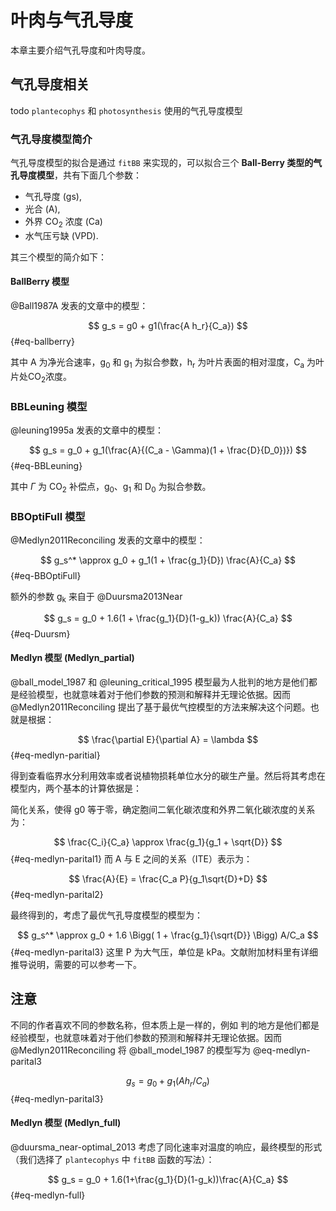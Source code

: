 # 叶肉与气孔导度 {#sec-gsgm}

本章主要介绍气孔导度和叶肉导度。

## 气孔导度相关 {#sec-stamotal-related}

todo `plantecophys` 和 `photosynthesis` 使用的气孔导度模型

###  气孔导度模型简介 {#sec-plant-intro}

气孔导度模型的拟合是通过 `fitBB` 来实现的，可以拟合三个 **Ball-Berry 类型的气孔导度模型**，共有下面几个参数：

* 气孔导度 (gs), 
* 光合 (A), 
* 外界 CO~2~ 浓度 (Ca) 
* 水气压亏缺 (VPD).

其三个模型的简介如下：

####  BallBerry 模型 {#sec-ballberry}

@Ball1987A 发表的文章中的模型：

$$
g_s = g0 + g1(\frac{A h_r}{C_a})
$${#eq-ballberry}

其中 A 为净光合速率，g~0~ 和 g~1~ 为拟合参数，h~r~ 为叶片表面的相对湿度，C~a~ 为叶片处CO~2~浓度。

### BBLeuning 模型 {#sec-bbleuning}

@leuning1995a 发表的文章中的模型：

$$
g_s = g_0 + g_1(\frac{A}{(C_a - \Gamma)(1 + \frac{D}{D_0})})
$${#eq-BBLeuning}


其中 $\Gamma$ 为 CO~2~ 补偿点，g~0~、g~1~ 和 D~0~ 为拟合参数。

### BBOptiFull 模型 {#sec-bboptifull}

@Medlyn2011Reconciling 发表的文章中的模型：

$$
g_s^* \approx g_0 + g_1(1 + \frac{g_1}{D}) \frac{A}{C_a}
$${#eq-BBOptiFull}

额外的参数 g~k~ 来自于 @Duursma2013Near

$$
g_s = g_0 + 1.6(1 + \frac{g_1}{D}(1-g_k)) \frac{A}{C_a}
$${#eq-Duursm}

#### Medlyn 模型 (Medlyn_partial) {#sec-Medlyn_partial}

@ball_model_1987 和 @leuning_critical_1995 模型最为人批判的地方是他们都是经验模型，也就意味着对于他们参数的预测和解释并无理论依据。因而 @Medlyn2011Reconciling 提出了基于最优气控模型的方法来解决这个问题。也就是根据：

$$
\frac{\partial E}{\partial A} = \lambda
$${#eq-medlyn-paritial}

得到查看临界水分利用效率或者说植物损耗单位水分的碳生产量。然后将其考虑在模型内，两个基本的计算依据是：

简化关系，使得 g0 等于零，确定胞间二氧化碳浓度和外界二氧化碳浓度的关系为：

$$
\frac{C_i}{C_a} \approx \frac{g_1}{g_1 + \sqrt{D}}
$${#eq-medlyn-parital1}
而 A 与 E 之间的关系（ITE）表示为：

$$
\frac{A}{E} = \frac{C_a P}{g_1\sqrt{D}+D}
$$ {#eq-medlyn-parital2}

最终得到的，考虑了最优气孔导度模型的模型为：

$$
g_s^* \approx g_0 + 1.6 \Bigg( 1 + \frac{g_1}{\sqrt{D}} \Bigg) A/C_a
$${#eq-medlyn-parital3}
这里 P 为大气压，单位是 kPa。文献附加材料里有详细推导说明，需要的可以参考一下。

:::{.callout-note}

## 注意

不同的作者喜欢不同的参数名称，但本质上是一样的，例如 判的地方是他们都是经验模型，也就意味着对于他们参数的预测和解释并无理论依据。因而 @Medlyn2011Reconciling 将 @ball_model_1987 的模型写为 @eq-medlyn-parital3

:::


$$
g_s = g_0 +g_1(A h_r/C_a)
$$ {#eq-medlyn-parital3}




#### Medlyn 模型 (Medlyn_full) {#sec-Medlyn_full}

@duursma_near-optimal_2013 考虑了同化速率对温度的响应，最终模型的形式（我们选择了 `plantecophys` 中 `fitBB` 函数的写法）：

$$
g_s = g_0 + 1.6(1+\frac{g_1}{D}(1-g_k))\frac{A}{C_a}
$${#eq-medlyn-full}